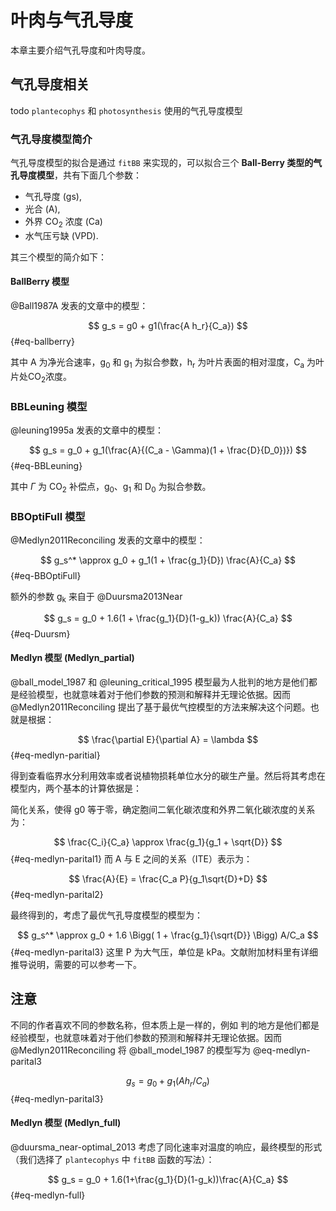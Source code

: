 # 叶肉与气孔导度 {#sec-gsgm}

本章主要介绍气孔导度和叶肉导度。

## 气孔导度相关 {#sec-stamotal-related}

todo `plantecophys` 和 `photosynthesis` 使用的气孔导度模型

###  气孔导度模型简介 {#sec-plant-intro}

气孔导度模型的拟合是通过 `fitBB` 来实现的，可以拟合三个 **Ball-Berry 类型的气孔导度模型**，共有下面几个参数：

* 气孔导度 (gs), 
* 光合 (A), 
* 外界 CO~2~ 浓度 (Ca) 
* 水气压亏缺 (VPD).

其三个模型的简介如下：

####  BallBerry 模型 {#sec-ballberry}

@Ball1987A 发表的文章中的模型：

$$
g_s = g0 + g1(\frac{A h_r}{C_a})
$${#eq-ballberry}

其中 A 为净光合速率，g~0~ 和 g~1~ 为拟合参数，h~r~ 为叶片表面的相对湿度，C~a~ 为叶片处CO~2~浓度。

### BBLeuning 模型 {#sec-bbleuning}

@leuning1995a 发表的文章中的模型：

$$
g_s = g_0 + g_1(\frac{A}{(C_a - \Gamma)(1 + \frac{D}{D_0})})
$${#eq-BBLeuning}


其中 $\Gamma$ 为 CO~2~ 补偿点，g~0~、g~1~ 和 D~0~ 为拟合参数。

### BBOptiFull 模型 {#sec-bboptifull}

@Medlyn2011Reconciling 发表的文章中的模型：

$$
g_s^* \approx g_0 + g_1(1 + \frac{g_1}{D}) \frac{A}{C_a}
$${#eq-BBOptiFull}

额外的参数 g~k~ 来自于 @Duursma2013Near

$$
g_s = g_0 + 1.6(1 + \frac{g_1}{D}(1-g_k)) \frac{A}{C_a}
$${#eq-Duursm}

#### Medlyn 模型 (Medlyn_partial) {#sec-Medlyn_partial}

@ball_model_1987 和 @leuning_critical_1995 模型最为人批判的地方是他们都是经验模型，也就意味着对于他们参数的预测和解释并无理论依据。因而 @Medlyn2011Reconciling 提出了基于最优气控模型的方法来解决这个问题。也就是根据：

$$
\frac{\partial E}{\partial A} = \lambda
$${#eq-medlyn-paritial}

得到查看临界水分利用效率或者说植物损耗单位水分的碳生产量。然后将其考虑在模型内，两个基本的计算依据是：

简化关系，使得 g0 等于零，确定胞间二氧化碳浓度和外界二氧化碳浓度的关系为：

$$
\frac{C_i}{C_a} \approx \frac{g_1}{g_1 + \sqrt{D}}
$${#eq-medlyn-parital1}
而 A 与 E 之间的关系（ITE）表示为：

$$
\frac{A}{E} = \frac{C_a P}{g_1\sqrt{D}+D}
$$ {#eq-medlyn-parital2}

最终得到的，考虑了最优气孔导度模型的模型为：

$$
g_s^* \approx g_0 + 1.6 \Bigg( 1 + \frac{g_1}{\sqrt{D}} \Bigg) A/C_a
$${#eq-medlyn-parital3}
这里 P 为大气压，单位是 kPa。文献附加材料里有详细推导说明，需要的可以参考一下。

:::{.callout-note}

## 注意

不同的作者喜欢不同的参数名称，但本质上是一样的，例如 判的地方是他们都是经验模型，也就意味着对于他们参数的预测和解释并无理论依据。因而 @Medlyn2011Reconciling 将 @ball_model_1987 的模型写为 @eq-medlyn-parital3

:::


$$
g_s = g_0 +g_1(A h_r/C_a)
$$ {#eq-medlyn-parital3}




#### Medlyn 模型 (Medlyn_full) {#sec-Medlyn_full}

@duursma_near-optimal_2013 考虑了同化速率对温度的响应，最终模型的形式（我们选择了 `plantecophys` 中 `fitBB` 函数的写法）：

$$
g_s = g_0 + 1.6(1+\frac{g_1}{D}(1-g_k))\frac{A}{C_a}
$${#eq-medlyn-full}